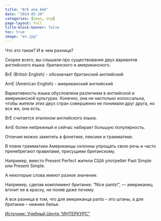 ```yaml
---
title: "BrE или AmE"
date: "2024-05-20"
categories: [news, eng]
page-layout: full
title-block-banner: false
toc: true
image: "en.jpg"
---
```


Что это такое? И в чем разница?

Скорее всего, вы слышали про существование двух вариантов английского языка: британского и американского.

 BrE (British English) - обозначает британский английский

 AmE (American English) -  американский английский

Вариативность языка обусловлена различием в английской и американской культурах. Конечно, она не настолько колоссальна, чтобы жители этих двух стран совершенно не понимали друг друга, но все же, она есть.

BrE считается эталоном английского языка. 

AmE более небрежный и сейчас набирает большую популярность. 

Отличия можно заметить в фонетике, лексике и грамматике.

В плане грамматики Американцы склонны упрощать свою речь и часто пренебрегают правилами, присущими британскому.

Например, вместо Рresent Perfect жители США употребят Past Simple или Present Simple.

А некоторые слова имеют разное значение. 

Например, сделав комплимент британке: “Nice pants!", — американец вгонит ее в краску, не поняв даже почему. 

А вся разница в том, что для американца pants – это штаны, а для британки – нижнее белье.

[Источник: Учебный Центр "ИНТЕРКУРС"](https://vk.com/wall-126662783_248)
